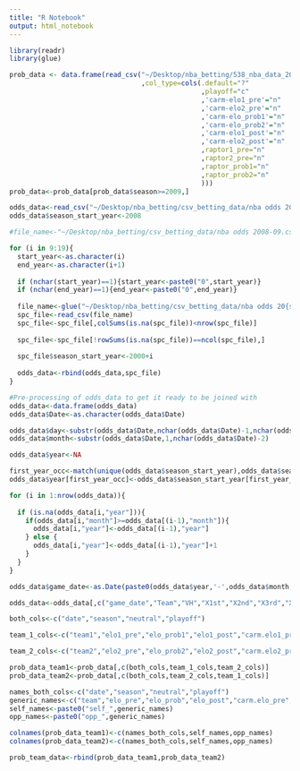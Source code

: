 ```yaml
---
title: "R Notebook"
output: html_notebook
---
```


```r
library(readr)
library(glue)
```

```r
prob_data <- data.frame(read_csv("~/Desktop/nba_betting/538_nba_data_2020_11_21.csv"
                                 ,col_type=cols(.default="?"
                                                ,playoff="c"
                                                ,'carm-elo1_pre'="n"
                                                ,'carm-elo2_pre'="n"
                                                ,'carm-elo_prob1'="n"
                                                ,'carm-elo_prob2'="n"
                                                ,'carm-elo1_post'="n"
                                                ,'carm-elo2_post'="n"
                                                ,raptor1_pre="n"
                                                ,raptor2_pre="n"
                                                ,raptor_prob1="n"
                                                ,raptor_prob2="n"
                                                )))
prob_data<-prob_data[prob_data$season>=2009,]
```

```r
odds_data<-read_csv("~/Desktop/nba_betting/csv_betting_data/nba odds 2008-09.csv")
odds_data$season_start_year<-2008

#file_name<-"~/Desktop/nba_betting/csv_betting_data/nba odds 2008-09.csv"

for (i in 9:19){
  start_year<-as.character(i)
  end_year<-as.character(i+1)
  
  if (nchar(start_year)==1){start_year<-paste0("0",start_year)}
  if (nchar(end_year)==1){end_year<-paste0("0",end_year)}
  
  file_name<-glue("~/Desktop/nba_betting/csv_betting_data/nba odds 20{start_year}-{end_year}.csv")
  spc_file<-read_csv(file_name)
  spc_file<-spc_file[,colSums(is.na(spc_file))<nrow(spc_file)]
  
  spc_file<-spc_file[!rowSums(is.na(spc_file))==ncol(spc_file),]
  
  spc_file$season_start_year<-2000+i
  
  odds_data<-rbind(odds_data,spc_file)
}

```

```r
#Pre-processing of odds_data to get it ready to be joined with
odds_data<-data.frame(odds_data)
odds_data$Date<-as.character(odds_data$Date)

odds_data$day<-substr(odds_data$Date,nchar(odds_data$Date)-1,nchar(odds_data$Date))
odds_data$month<-substr(odds_data$Date,1,nchar(odds_data$Date)-2)

odds_data$year<-NA

first_year_occ<-match(unique(odds_data$season_start_year),odds_data$season_start_year)
odds_data$year[first_year_occ]<-odds_data$season_start_year[first_year_occ]

for (i in 1:nrow(odds_data)){
  
  if (is.na(odds_data[i,"year"])){
    if(odds_data[i,"month"]>=odds_data[(i-1),"month"]){
      odds_data[i,"year"]<-odds_data[(i-1),"year"]
    } else {
      odds_data[i,"year"]<-odds_data[(i-1),"year"]+1
    }
  }
}

odds_data$game_date<-as.Date(paste0(odds_data$year,'-',odds_data$month,'-',odds_data$day))
```

```r
odds_data<-odds_data[,c("game_date","Team","VH","X1st","X2nd","X3rd","X4th","Final","Open","Close","ML","X2H")]
```

```r
both_cols<-c("date","season","neutral","playoff")

team_1_cols<-c("team1","elo1_pre","elo_prob1","elo1_post","carm.elo1_pre","carm.elo_prob1","carm.elo1_post","raptor1_pre","raptor_prob1","score1")

team_2_cols<-c("team2","elo2_pre","elo_prob2","elo2_post","carm.elo2_pre","carm.elo_prob2","carm.elo2_post","raptor2_pre","raptor_prob2","score2")

prob_data_team1<-prob_data[,c(both_cols,team_1_cols,team_2_cols)]
prob_data_team2<-prob_data[,c(both_cols,team_2_cols,team_1_cols)]

names_both_cols<-c("date","season","neutral","playoff")
generic_names<-c("team","elo_pre","elo_prob","elo_post","carm.elo_pre","carm.elo_prob","carm.elo_post","raptor_pre","raptor_prob","score")
self_names<-paste0("self_",generic_names)
opp_names<-paste0("opp_",generic_names)

colnames(prob_data_team1)<-c(names_both_cols,self_names,opp_names)
colnames(prob_data_team2)<-c(names_both_cols,self_names,opp_names)

prob_team_data<-rbind(prob_data_team1,prob_data_team2)
```

